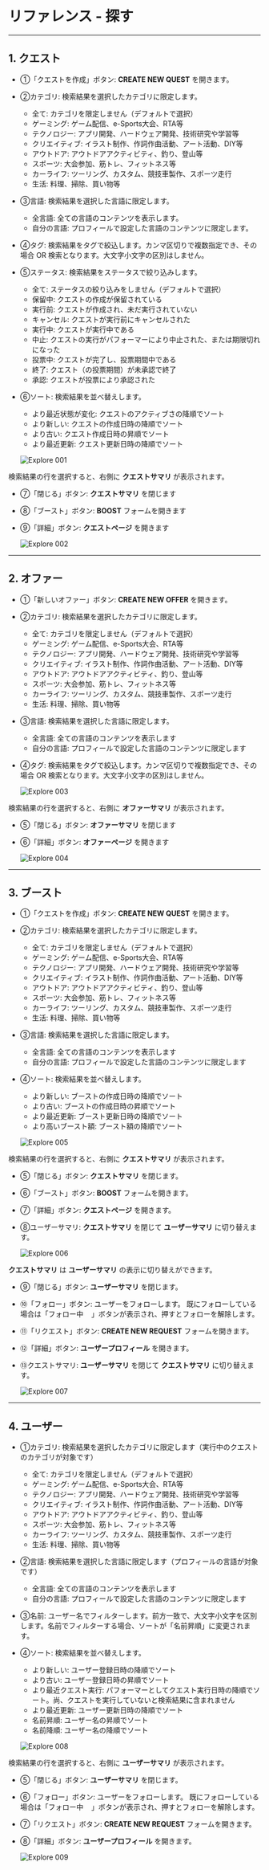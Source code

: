 # リファレンス - 探す

---

## 1. クエスト

- ①「クエストを作成」ボタン: **CREATE NEW QUEST** を開きます。
- ②カテゴリ: 検索結果を選択したカテゴリに限定します。
  - 全て: カテゴリを限定しません（デフォルトで選択）
  - ゲーミング: ゲーム配信、e-Sports大会、RTA等
  - テクノロジー: アプリ開発、ハードウェア開発、技術研究や学習等
  - クリエイティブ: イラスト制作、作詞作曲活動、アート活動、DIY等
  - アウトドア: アウトドアアクティビティ、釣り、登山等
  - スポーツ: 大会参加、筋トレ、フィットネス等
  - カーライフ: ツーリング、カスタム、競技車製作、スポーツ走行
  - 生活: 料理、掃除、買い物等
- ③言語: 検索結果を選択した言語に限定します。
  - 全言語: 全ての言語のコンテンツを表示します。
  - 自分の言語: プロフィールで設定した言語のコンテンツに限定します。
- ④タグ: 検索結果をタグで絞込します。カンマ区切りで複数指定でき、その場合 OR 検索となります。大文字小文字の区別はしません。
- ⑤ステータス: 検索結果をステータスで絞り込みします。
  - 全て: ステータスの絞り込みをしません（デフォルトで選択）
  - 保留中: クエストの作成が保留されている
  - 実行前: クエストが作成され、未だ実行されていない
  - キャンセル: クエストが実行前にキャンセルされた
  - 実行中: クエストが実行中である
  - 中止: クエストの実行がパフォーマーにより中止された、または期限切れになった
  - 投票中: クエストが完了し、投票期間中である
  - 終了: クエスト（の投票期間）が未承認で終了
  - 承認: クエストが投票により承認された
- ⑥ソート: 検索結果を並べ替えします。
  - より最近状態が変化: クエストのアクティブさの降順でソート
  - より新しい: クエストの作成日時の降順でソート
  - より古い: クエスト作成日時の昇順でソート
  - より最近更新: クエスト更新日時の降順でソート

  ![Explore 001](/user-manual/ja/reference/explore-001.png)

検索結果の行を選択すると、右側に **クエストサマリ** が表示されます。

- ⑦「閉じる」ボタン: **クエストサマリ** を閉じます
- ⑧「ブースト」ボタン: **BOOST** フォームを開きます
- ⑨「詳細」ボタン: **クエストページ** を開きます

  ![Explore 002](/user-manual/ja/reference/explore-002.png)

---

## 2. オファー

- ①「新しいオファー」ボタン: **CREATE NEW OFFER** を開きます。
- ②カテゴリ: 検索結果を選択したカテゴリに限定します。
  - 全て: カテゴリを限定しません（デフォルトで選択）
  - ゲーミング: ゲーム配信、e-Sports大会、RTA等
  - テクノロジー: アプリ開発、ハードウェア開発、技術研究や学習等
  - クリエイティブ: イラスト制作、作詞作曲活動、アート活動、DIY等
  - アウトドア: アウトドアアクティビティ、釣り、登山等
  - スポーツ: 大会参加、筋トレ、フィットネス等
  - カーライフ: ツーリング、カスタム、競技車製作、スポーツ走行
  - 生活: 料理、掃除、買い物等
- ③言語: 検索結果を選択した言語に限定します。
  - 全言語: 全ての言語のコンテンツを表示します
  - 自分の言語: プロフィールで設定した言語のコンテンツに限定します
- ④タグ: 検索結果をタグで絞込します。カンマ区切りで複数指定でき、その場合 OR 検索となります。大文字小文字の区別はしません。

  ![Explore 003](/user-manual/ja/reference/explore-003.png)

検索結果の行を選択すると、右側に **オファーサマリ** が表示されます。

- ⑤「閉じる」ボタン: **オファーサマリ** を閉じます
- ⑥「詳細」ボタン: **オファーページ** を開きます

  ![Explore 004](/user-manual/ja/reference/explore-004.png)

---

## 3. ブースト

- ①「クエストを作成」ボタン: **CREATE NEW QUEST** を開きます。
- ②カテゴリ: 検索結果を選択したカテゴリに限定します。
  - 全て: カテゴリを限定しません（デフォルトで選択）
  - ゲーミング: ゲーム配信、e-Sports大会、RTA等
  - テクノロジー: アプリ開発、ハードウェア開発、技術研究や学習等
  - クリエイティブ: イラスト制作、作詞作曲活動、アート活動、DIY等
  - アウトドア: アウトドアアクティビティ、釣り、登山等
  - スポーツ: 大会参加、筋トレ、フィットネス等
  - カーライフ: ツーリング、カスタム、競技車製作、スポーツ走行
  - 生活: 料理、掃除、買い物等
- ③言語: 検索結果を選択した言語に限定します。
  - 全言語: 全ての言語のコンテンツを表示します
  - 自分の言語: プロフィールで設定した言語のコンテンツに限定します
- ④ソート: 検索結果を並べ替えします。
  - より新しい: ブーストの作成日時の降順でソート
  - より古い: ブーストの作成日時の昇順でソート
  - より最近更新: ブースト更新日時の降順でソート
  - より高いブースト額: ブースト額の降順でソート

  ![Explore 005](/user-manual/ja/reference/explore-005.png)

検索結果の行を選択すると、右側に **クエストサマリ** が表示されます。

- ⑤「閉じる」ボタン: **クエストサマリ** を閉じます。
- ⑥「ブースト」ボタン: **BOOST** フォームを開きます。
- ⑦「詳細」ボタン: **クエストページ** を開きます。
- ⑧ユーザーサマリ: **クエストサマリ** を閉じて **ユーザーサマリ** に切り替えます。

  ![Explore 006](/user-manual/ja/reference/explore-006.png)

**クエストサマリ** は **ユーザーサマリ** の表示に切り替えができます。

- ⑨「閉じる」ボタン: **ユーザーサマリ** を閉じます。
- ⑩「フォロー」ボタン: ユーザーをフォローします。
  既にフォローしている場合は「フォロー中 <img src="/user-manual/times-circle-solid.svg" className="inline" height="12" />」ボタンが表示され、押すとフォローを解除します。
- ⑪「リクエスト」ボタン: **CREATE NEW REQUEST** フォームを開きます。
- ⑫「詳細」ボタン: **ユーザープロフィール** を開きます。
- ⑬クエストサマリ: **ユーザーサマリ** を閉じて **クエストサマリ** に切り替えます。

  ![Explore 007](/user-manual/ja/reference/explore-007.png)

---

## 4. ユーザー

- ①カテゴリ: 検索結果を選択したカテゴリに限定します（実行中のクエストのカテゴリが対象です）
  - 全て: カテゴリを限定しません（デフォルトで選択）
  - ゲーミング: ゲーム配信、e-Sports大会、RTA等
  - テクノロジー: アプリ開発、ハードウェア開発、技術研究や学習等
  - クリエイティブ: イラスト制作、作詞作曲活動、アート活動、DIY等
  - アウトドア: アウトドアアクティビティ、釣り、登山等
  - スポーツ: 大会参加、筋トレ、フィットネス等
  - カーライフ: ツーリング、カスタム、競技車製作、スポーツ走行
  - 生活: 料理、掃除、買い物等
- ②言語: 検索結果を選択した言語に限定します（プロフィールの言語が対象です）
  - 全言語: 全ての言語のコンテンツを表示します
  - 自分の言語: プロフィールで設定した言語のコンテンツに限定します
- ③名前: ユーザー名でフィルターします。前方一致で、大文字小文字を区別します。名前でフィルターする場合、ソートが「名前昇順」に変更されます。
- ④ソート: 検索結果を並べ替えします。
  - より新しい: ユーザー登録日時の降順でソート
  - より古い: ユーザー登録日時の昇順でソート
  - より最近クエスト実行: パフォーマーとしてクエスト実行日時の降順でソート。尚、クエストを実行していないと検索結果に含まれません
  - より最近更新: ユーザー更新日時の降順でソート
  - 名前昇順: ユーザー名の昇順でソート
  - 名前降順: ユーザー名の降順でソート

  ![Explore 008](/user-manual/ja/reference/explore-008.png)

検索結果の行を選択すると、右側に **ユーザーサマリ** が表示されます。

- ⑤「閉じる」ボタン: **ユーザーサマリ** を閉じます。
- ⑥「フォロー」ボタン: ユーザーをフォローします。
  既にフォローしている場合は「フォロー中 <img src="/user-manual/times-circle-solid.svg" className="inline" height="12" />」ボタンが表示され、押すとフォローを解除します。
- ⑦「リクエスト」ボタン: **CREATE NEW REQUEST** フォームを開きます。
- ⑧「詳細」ボタン: **ユーザープロフィール** を開きます。

  ![Explore 009](/user-manual/ja/reference/explore-009.png)
